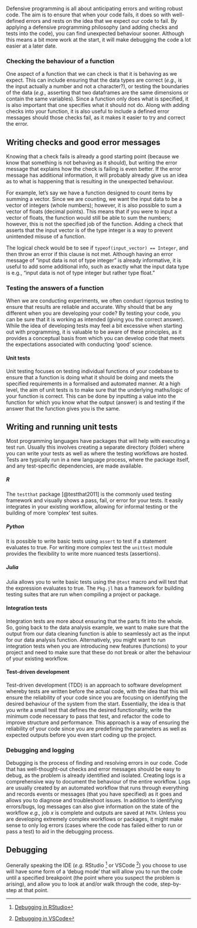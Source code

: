 Defensive programming is all about anticipating errors and writing robust code. The aim is to ensure that when your code fails, it does so with well-defined errors and rests on the idea that we expect our code to fail. By applying a defensive programming philosophy (and adding checks and tests into the code), you can find unexpected behaviour sooner. Although this means a bit more work at the start, it will make debugging the code a lot easier at a later date.

### Checking the behaviour of a function

One aspect of a function that we can check is that it is behaving as we expect. This can include ensuring that the data types are correct (*e.g.,* is the input actually a number and not a character?), or testing the boundaries of the data (*e.g.,* asserting that two dataframes are the same dimensions or contain the same variables). Since a function only does what is specified, it is also important that one specifies what it should not do. Along with adding checks into your function, it is also useful to include a defined error messages should those checks fail, as it makes it easier to try and correct the error.

::: {.callout-tip collapse="true"}
## Writing checks and good error messages

Knowing that a check fails is already a good starting point (because we know that something is not behaving as it should), but writing the error message that explains how the check is failing is even better. If the error message has additional information, it will probably already give us an idea as to what is happening that is resulting in the unexpected behaviour.

For example, let's say we have a function designed to count items by summing a vector. Since we are counting, we want the input data to be a vector of integers (whole numbers); however, it is also possible to sum a vector of floats (decimal points). This means that if you were to input a vector of floats, the function would still be able to sum the numbers; however, this is not the specified job of the function. Adding a check that asserts that the input vector is of the type integer is a way to prevent unintended misuse of a function.

The logical check would be to see if `typeof(input_vector) == Integer`, and then throw an error if this clause is not met. Although having an error message of "input data is not of type integer" is already informative, it is useful to add some additional info, such as exactly what the input data type is e.g., "input data is not of type integer but rather type float."
:::

### Testing the answers of a function

When we are conducting experiments, we often conduct rigorous testing to ensure that results are reliable and accurate. Why should that be any different when you are developing your code? By testing your code, you can be sure that it is working as intended (giving you the correct answer). While the idea of developing tests may feel a bit excessive when starting out with programming, it is valuable to be aware of these principles, as it provides a conceptual basis from which you can develop code that meets the expectations associated with conducting 'good' science.

#### Unit tests

Unit testing focuses on testing individual functions of your codebase to ensure that a function is doing what it should be doing and meets the specified requirements in a formalised and automated manner. At a high level, the aim of unit tests is to make sure that the underlying maths/logic of your function is correct. This can be done by inputting a value into the function for which you know what the output (answer) is and testing if the answer that the function gives you is the same.

::: {.callout-tip collapse="true"}
## Writing and running unit tests

Most programming languages have packages that will help with executing a test run. Usually this involves creating a separate directory (folder) where you can write your tests as well as where the testing workflows are hosted. Tests are typically run in a new language process, where the package itself, and any test-specific dependencies, are made available.

##### R

The `testthat` package [@testthat2011] is the commonly used testing framework and visually shows a pass, fail, or error for your tests. It easily integrates in your existing workflow, allowing for informal testing or the building of more 'complex' test suites.

##### Python

It is possible to write basic tests using `assert` to test if a statement evaluates to true. For writing more complex test the `unittest` module provides the flexibility to write more nuanced tests (assertions).

##### Julia

Julia allows you to write basic tests using the `@test` macro and will test that the expression evaluates to true. The `Pkg.jl` has a framework for building testing suites that are run when compiling a project or package.

:::

#### Integration tests

Integration tests are more about ensuring that the parts fit into the whole. So, going back to the data analysis example, we want to make sure that the output from our data cleaning function is able to seamlessly act as the input for our data analysis function. Alternatively, you might want to run integration tests when you are introducing new features (functions) to your project and need to make sure that these do not break or alter the behaviour of your existing workflow.

#### Test-driven development

Test-driven development (TDD) is an approach to software development whereby tests are written before the actual code, with the idea that this will ensure the reliability of your code since you are focusing on identifying the desired behaviour of the system from the start. Essentially, the idea is that you write a small test that defines the desired functionality, write the minimum code necessary to pass that test, and refactor the code to improve structure and performance. This approach is a way of ensuring the reliability of your code since you are predefining the parameters as well as expected outputs before you even start coding up the project.

### Debugging and logging

Debugging is the process of finding and resolving errors in our code. Code that has well-thought-out checks and error messages should be easy to debug, as the problem is already identified and isolated. Creating logs is a comprehensive way to document the behaviour of the entire workflow. Logs are usually created by an automated workflow that runs through everything and records events or messages (that you have specified) as it goes and allows you to diagnose and troubleshoot issues. In addition to identifying errors/bugs, log messages can also give information on the state of the workflow *e.g.,* job $x$ is complete and outputs are saved at `PATH`. Unless you are developing extremely complex workflows or packages, it might make sense to only log errors (cases where the code has failed either to run or pass a test) to aid in the debugging process.

::: {.callout-tip collapse="true"}
## Debugging

Generally speaking the IDE (*e.g.* RStudio [^3] or VSCode [^4]) you choose to use will have some form of a 'debug mode' that will allow you to run the code until a specified breakpoint (the point where you suspect the problem is arising), and allow you to look at and/or walk through the code, step-by-step at that point.

:::

[^3]: [Debugging in RStudio](https://support.posit.co/hc/en-us/articles/205612627-Debugging-with-the-RStudio-IDE)

[^4]: [Debugging in VSCode](https://code.visualstudio.com/docs/debugtest/debugging)